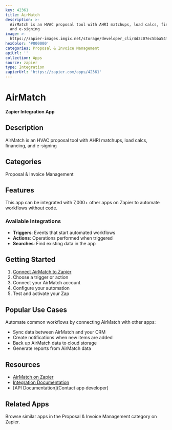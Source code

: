 ```yaml
---
key: 42361
title: AirMatch
description: >-
  AirMatch is an HVAC proposal tool with AHRI matchups, load calcs, financing,
  and e-signing
image: >-
  https://zapier-images.imgix.net/storage/developer_cli/4d2c07ec5bba54f10536219628ce80d4.png?auto=format%2Ccompress&ixlib=python-3.0.0&q=50
hexColor: '#000000'
categories: Proposal & Invoice Management
apiUrl: ''
collection: Apps
source: zapier
type: Integration
zapierUrl: 'https://zapier.com/apps/42361'
---
```

# AirMatch

**Zapier Integration App**

## Description

AirMatch is an HVAC proposal tool with AHRI matchups, load calcs, financing, and e-signing

## Categories

Proposal & Invoice Management

## Features

This app can be integrated with 7,000+ other apps on Zapier to automate workflows without code.

### Available Integrations

- **Triggers**: Events that start automated workflows
- **Actions**: Operations performed when triggered
- **Searches**: Find existing data in the app

## Getting Started

1. [Connect AirMatch to Zapier](https://zapier.com/apps/42361)
2. Choose a trigger or action
3. Connect your AirMatch account
4. Configure your automation
5. Test and activate your Zap

## Popular Use Cases

Automate common workflows by connecting AirMatch with other apps:

- Sync data between AirMatch and your CRM
- Create notifications when new items are added
- Back up AirMatch data to cloud storage
- Generate reports from AirMatch data

## Resources

- [AirMatch on Zapier](https://zapier.com/apps/42361)
- [Integration Documentation](https://zapier.com/apps/42361/integrations)
- [API Documentation](Contact app developer)

## Related Apps

Browse similar apps in the Proposal & Invoice Management category on Zapier.
